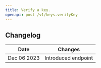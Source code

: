 ```yaml
---
title: Verify a key.
openapi: post /v1/keys.verifyKey
---
```


## Changelog

| Date        | Changes             |
|-------------|---------------------|
| Dec 06 2023 | Introduced endpoint |
